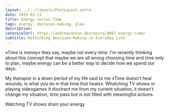 ```yaml
---
layout: ../../layouts/PostLayout.astro
date: 2025-03-11
title: Energy versus Time
tags: energy, decision-making, plan
description:
canonicalUrl: https://andreacanton.dev/posts/d007-energy-time/
subtitle: Rethinking Decision-Making in Everyday Life
---
```


«Time is money» they say, maybe not every-*time*.
I'm recently thinking about this concept that maybe we are all wrong choosing time and time only to plan, maybe energy can be a better way to decide how we spend our days.

My therapist in a down period of my life said to me «Time doesn't heal wounds, is what you do in that time that heals». Whatching TV shows or playing videogames it disctract me from my current situation, it doesn't change my situation, time pass but is not filled with meaningful actions.

Watching TV shows drain your energy
